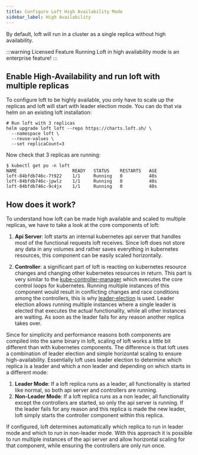 ```yaml
---
title: Configure Loft High Availability Mode
sidebar_label: High Availability
---
```


By default, loft will run in a cluster as a single replica without high availability.

:::warning Licensed Feature
Running Loft in high availability mode is an enterprise feature!
:::

## Enable High-Availability and run loft with multiple replicas

To configure loft to be highly available, you only have to scale up the replicas and loft will start with leader election mode. You can do that via helm on an existing loft installation:

```
# Run loft with 3 replicas
helm upgrade loft loft --repo https://charts.loft.sh/ \
  --namespace loft \
  --reuse-values \
  --set replicaCount=3
```

Now check that 3 replicas are running:

```
$ kubectl get po -n loft
NAME                     READY   STATUS    RESTARTS   AGE
loft-84bfdb746c-7t922    1/1     Running   0          40s
loft-84bfdb746c-jpwlz    1/1     Running   0          40s
loft-84bfdb746c-9c4jx    1/1     Running   0          40s
```

## How does it work?

To understand how loft can be made high available and scaled to multiple replicas, we have to take a look at the core components of loft:

1. **Api Server**: loft starts an internal kubernetes api server that handles most of the functional requests loft receives.
   Since loft does not store any data in any volumes and rather saves everything in kubernetes resources, this component can be easily scaled horizontally.

2. **Controller**: a significant part of loft is reacting on kubernetes resource changes and changing other kubernetes resources in return.
   This part is very similar to the [kube-controller-manager](https://kubernetes.io/docs/reference/command-line-tools-reference/kube-controller-manager/) which executes the core control loops for kubernetes.
   Running multiple instances of this component would result in conflicting changes and race conditions among the controllers, this is why [leader-election](https://pkg.go.dev/k8s.io/client-go/tools/leaderelection) is used.
   Leader election allows running multiple instances where a single leader is elected that executes the actual functionality, while all other instances are waiting. As soon as the leader fails for any reason another replica takes over.

Since for simplicity and performance reasons both components are compiled into the same binary in loft, scaling of loft works a little bit different than with kubernetes components.
The difference is that loft uses a combination of leader election and simple horizontal scaling to ensure high-availability. Essentially loft uses leader election to determine which replica is a leader and which a non leader and depending on which starts in a different mode:

1. **Leader Mode**: If a loft replica runs as a leader, all functionality is started like normal, so both api server and controllers are running.
2. **Non-Leader Mode**: If a loft replica runs as a non leader, all functionality except the controllers are started, so only the api server is running. If the leader fails for any reason and this replica is made the new leader, loft simply starts the controller component within this replica.

If configured, loft determines automatically which replica to run in leader mode and which to run in non-leader mode.
With this approach it is possible to run multiple instances of the api server and allow horizontal scaling for that component, while ensuring the controllers are only run once.
